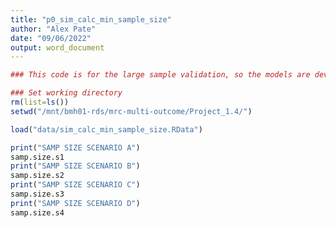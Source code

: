 ```yaml
---
title: "p0_sim_calc_min_sample_size"
author: "Alex Pate"
date: "09/06/2022"
output: word_document
---
```


```r
### This code is for the large sample validation, so the models are developed and calibrated on the same dataset

### Set working directory
rm(list=ls())
setwd("/mnt/bmh01-rds/mrc-multi-outcome/Project_1.4/")

load("data/sim_calc_min_sample_size.RData")

print("SAMP SIZE SCENARIO A")
samp.size.s1
print("SAMP SIZE SCENARIO B")
samp.size.s2
print("SAMP SIZE SCENARIO C")
samp.size.s3
print("SAMP SIZE SCENARIO D")
samp.size.s4

```


